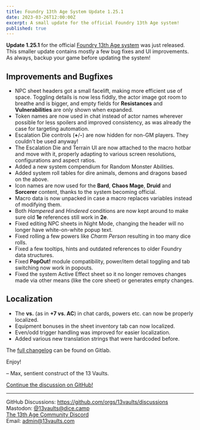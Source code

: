 ```yaml
---
title: Foundry 13th Age System Update 1.25.1
date: 2023-03-26T12:00:00Z
excerpt: A small update for the official Foundry 13th Age system!
published: true
---
```


**Update 1.25.1** for the official [Foundry 13th Age system](https://foundryvtt.com/packages/archmage)
was just released. This smaller update contains mostly a few bug fixes and UI improvements.
As always, backup your game before updating the system!

## Improvements and Bugfixes

- NPC sheet headers got a small facelift, making more efficient use of space. Toggling details is now less fiddly, the actor image got room to breathe and is bigger, and empty fields for **Resistances** and **Vulnerabilities** are only shown when expanded.
- Token names are now used in chat instead of actor names wherever possible for less spoilers and improved consistency, as was already the case for targeting automation.
- Escalation Die controls (**+**/**-**) are now hidden for non-GM players. They couldn't be used anyway!
- The Escalation Die and Terrain UI are now attached to the macro hotbar and move with it, properly adapting to various screen resolutions, configurations and aspect ratios.
- Added a new system compendium for Random Monster Abilities.
- Added system roll tables for dire animals, demons and dragons based on the above.
- Icon names are now used for the **Bard**, **Chaos Mage**, **Druid** and **Sorcerer** content, thanks to the system becoming official.
- Macro data is now unpacked in case a macro replaces variables instead of modifying them.
- Both _Hampered_ and _Hindered_ conditions are now kept around to make sure old **1e** references still work in **2e**.
- Fixed editing NPC sheets in Night Mode, changing the header will no longer have white-on-white popup text.
- Fixed rolling a few powers like _Charm Person_ resulting in too many dice rolls.
- Fixed a few tooltips, hints and outdated references to older Foundry data structures.
- Fixed **PopOut!** module compatibility, power/item detail toggling and tab switching now work in popouts.
- Fixed the system Active Effect sheet so it no longer removes changes made via other means (like the core sheet) or generates empty changes.

## Localization

- The **vs.** (as in **+7 vs. AC**) in chat cards, powers etc. can now be properly localized.
- Equipment bonuses in the sheet inventory tab can now localized.
- Even/odd trigger handling was improved for easier localization.
- Added various new translation strings that were hardcoded before.

The [full changelog](https://gitlab.com/asacolips-projects/foundry-mods/archmage/-/releases/1.25.1) can be found on Gitlab.

Enjoy!

&ndash; Max, sentient construct of the 13 Vaults.

[Continue the discussion on GitHub!](https://github.com/orgs/13vaults/discussions/74)

---

GitHub Discussions: https://github.com/orgs/13vaults/discussions  
Mastodon: [@13vaults@dice.camp](https://dice.camp/@13vaults)  
[The 13th Age Community Discord](https://discord.gg/m9DbPC6RsC)  
Email: admin@13vaults.com
